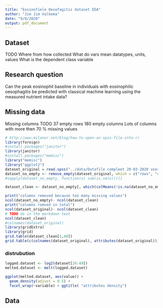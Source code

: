 ```yaml
---
title: "Eosinofiele Oesofagitis dataset EDA"
author: "Jim Jim Valkema"
date: "9/8/2020"
output: pdf_document
---
```


## Dataset
TODO 
Where from how collected
What do vars mean
datatypes, units, values
What is the dependent class variable

## Research question
Can the peak eosinophil baseline in individuals with eosinophilic oesophagitis be predicted with classical machine learning using the measured nutrient intake data?

## Missing data
Missing columns TODO
37 empty rows
180 empty columns 
Lots of columns with more then 70 % missing values
```r
# http://www.milanor.net/blog/how-to-open-an-spss-file-into-r/
library(foreign)
#install.packages("janitor")
library(janitor)
#install.packages("memisc")
library("memisc")
library("ggplot2")
dataset_original = read.spss("../data/Datafile compleet 20-03-2020 voor Hanze SET def.sav", to.data.frame=TRUE, use.value.labels=F, reencode=F, use.missings	=F)
dataset_no_empty <- remove_empty(dataset_original, which = c("rows", "cols"), quiet = FALSE)
#sapply(dataset_no_empty, function(x) sum(is.na(x)))[]

dataset_clean <- dataset_no_empty[, which(colMeans(!is.na(dataset_no_empty)) > 0.4)]

```
```r
print("columns removed because too many missing values")
ncol(dataset_no_empty)- ncol(dataset_clean)
print("columns romved in total")
ncol(dataset_original)- ncol(dataset_clean)
# TODO do in the markdown text
ncol(dataset_clean)
#colnames(dataset_original)
library(gridExtra)
library(grid)
grid.table(dataset_clean[1,40])
grid.table(c(colnames(dataset_original), attributes(dataset_original)))
```

### distrubution
```r
logged.dataset <- log2(dataset[26:49])
melted.dataset <- melt(logged.dataset)

ggplot(melted.dataset, aes(value)) +
  geom_density(adjust = 0.5) +
  facet_wrap(~variable) + ggtitle( "attributes density")
```

## Data